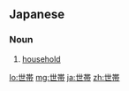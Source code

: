 ==Japanese==
{{ja-kanjitab|せ|たい|yomi=on}}

===Noun===
{{ja-noun|せたい}}

# [[household]]
#: {{ja-usex|最大38万世帯が停電となった。|さいだい 38 まん せたい が ていでん と なった。|Up to 380,000 homes lost power.}}

[[lo:世帯]]
[[mg:世帯]]
[[ja:世帯]]
[[zh:世帯]]